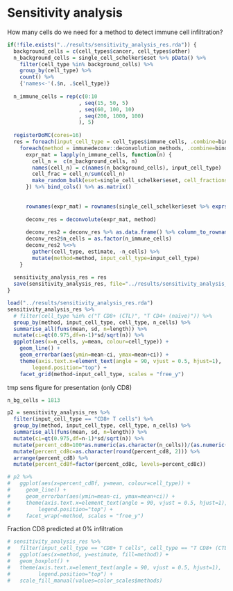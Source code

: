 # Sensitivity analysis
How many cells do we need for a method to detect immune cell infiltration?


```r
if(!file.exists("../results/sensitivity_analysis_res.rda")) {
  background_cells = c(cell_types$cancer, cell_types$other)
  n_background_cells = single_cell_schelker$eset %>% pData() %>%
    filter(cell_type %in% background_cells) %>%
    group_by(cell_type) %>%
    count() %>% 
    {'names<-'(.$n, .$cell_type)}
  
  n_immune_cells = rep(c(0:10
                       , seq(15, 50, 5)
                       , seq(60, 100, 10)
                       , seq(200, 1000, 100)
                       ), 5)
  
  registerDoMC(cores=16)
  res = foreach(input_cell_type = cell_types$immune_cells, .combine=bind_rows) %:% 
    foreach(method = immunedeconv::deconvolution_methods, .combine=bind_rows) %dopar% {
      expr_mat = lapply(n_immune_cells, function(n) {
        cell_n =  c(n_background_cells, n)
        names(cell_n) = c(names(n_background_cells), input_cell_type)
        cell_frac = cell_n/sum(cell_n)
        make_random_bulk(eset=single_cell_schelker$eset, cell_fractions = cell_frac, n_cells = sum(cell_n))
      }) %>% bind_cols() %>% as.matrix()
      
      
      rownames(expr_mat) = rownames(single_cell_schelker$eset %>% exprs())
      
      deconv_res = deconvolute(expr_mat, method)
      
      deconv_res2 = deconv_res %>% as.data.frame() %>% column_to_rownames("cell_type") %>% t() %>% as.data.frame()
      deconv_res2$n_cells = as.factor(n_immune_cells) 
      deconv_res2 %<>% 
        gather(cell_type, estimate, -n_cells) %>%
        mutate(method=method, input_cell_type=input_cell_type)
    }
  
  sensitivity_analysis_res = res
  save(sensitivity_analysis_res, file="../results/sensitivity_analysis_res.rda")
}


```


```r
load("../results/sensitivity_analysis_res.rda")
sensitivity_analysis_res %>% 
  # filter(cell_type %in% c("T CD8+ (CTL)", "T CD4+ (naïve)")) %>%
  group_by(method, input_cell_type, cell_type, n_cells) %>% 
  summarise_all(funs(mean, sd, n=length)) %>%
  mutate(ci=qt(0.975,df=n-1)*sd/sqrt(n)) %>% 
  ggplot(aes(x=n_cells, y=mean, colour=cell_type)) +
    geom_line() + 
    geom_errorbar(aes(ymin=mean-ci, ymax=mean+ci)) + 
    theme(axis.text.x=element_text(angle = 90, vjust = 0.5, hjust=1),
        legend.position="top") + 
    facet_grid(method~input_cell_type, scales = "free_y")
```

tmp sens figure for presentation (only CD8)
```r
n_bg_cells = 1813

p2 = sensitivity_analysis_res %>% 
  filter(input_cell_type == "CD8+ T cells") %>%
  group_by(method, input_cell_type, cell_type, n_cells) %>% 
  summarise_all(funs(mean, sd, n=length)) %>%
  mutate(ci=qt(0.975,df=n-1)*sd/sqrt(n)) %>% 
  mutate(percent_cd8=100*as.numeric(as.character(n_cells))/(as.numeric(as.character(n_cells)) + n_bg_cells)) %>%
  mutate(percent_cd8c=as.character(round(percent_cd8, 2))) %>%
  arrange(percent_cd8) %>% 
  mutate(percent_cd8f=factor(percent_cd8c, levels=percent_cd8c))

# p2 %>%
#   ggplot(aes(x=percent_cd8f, y=mean, colour=cell_type)) +
#     geom_line() + 
#     geom_errorbar(aes(ymin=mean-ci, ymax=mean+ci)) + 
#     theme(axis.text.x=element_text(angle = 90, vjust = 0.5, hjust=1),
#         legend.position="top") + 
#     facet_wrap(~method, scales = "free_y")


```


Fraction CD8 predicted at 0% infiltration
```r
# sensitivity_analysis_res %>% 
#   filter(input_cell_type == "CD8+ T cells", cell_type == "T CD8+ (CTL)", n_cells==0, method!="mcp_counter") %>%
#   ggplot(aes(x=method, y=estimate, fill=method)) + 
#   geom_boxplot() + 
#   theme(axis.text.x=element_text(angle = 90, vjust = 0.5, hjust=1),
#         legend.position="top") +
#   scale_fill_manual(values=color_scales$methods)

```

